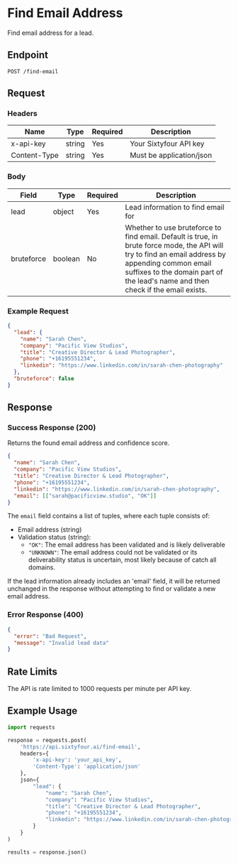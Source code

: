 # Find Email Address

Find email address for a lead.

## Endpoint

```http
POST /find-email
```

## Request

### Headers

| Name | Type | Required | Description |
|------|------|----------|-------------|
| x-api-key | string | Yes | Your Sixtyfour API key |
| Content-Type | string | Yes | Must be application/json |

### Body

| Field | Type | Required | Description |
|-------|------|----------|-------------|
| lead | object | Yes | Lead information to find email for |
| bruteforce | boolean | No | Whether to use bruteforce to find email. Default is true, in brute force mode, the API will try to find an email address by appending common email suffixes to the domain part of the lead's name and then check if the email exists.|

### Example Request

```json
{
  "lead": {
    "name": "Sarah Chen",
    "company": "Pacific View Studios",
    "title": "Creative Director & Lead Photographer",
    "phone": "+16195551234",
    "linkedin": "https://www.linkedin.com/in/sarah-chen-photography"
  },
  "bruteforce": false
}
```

## Response

### Success Response (200)

Returns the found email address and confidence score.

```json
{
  "name": "Sarah Chen",
  "company": "Pacific View Studios",
  "title": "Creative Director & Lead Photographer",
  "phone": "+16195551234",
  "linkedin": "https://www.linkedin.com/in/sarah-chen-photography",
  "email": [["sarah@pacificview.studio", "OK"]]
}
```

The `email` field contains a list of tuples, where each tuple consists of:
- Email address (string)
- Validation status (string):
  - `"OK"`: The email address has been validated and is likely deliverable
  - `"UNKNOWN"`: The email address could not be validated or its deliverability status is uncertain, most likely because of catch all domains.

If the lead information already includes an 'email' field, it will be returned unchanged in the response without attempting to find or validate a new email address.

### Error Response (400)

```json
{
  "error": "Bad Request",
  "message": "Invalid lead data"
}
```

## Rate Limits

The API is rate limited to 1000 requests per minute per API key.

## Example Usage

```python
import requests

response = requests.post(
    'https://api.sixtyfour.ai/find-email',
    headers={
        'x-api-key': 'your_api_key',
        'Content-Type': 'application/json'
    },
    json={
        "lead": {
            "name": "Sarah Chen",
            "company": "Pacific View Studios",
            "title": "Creative Director & Lead Photographer",
            "phone": "+16195551234",
            "linkedin": "https://www.linkedin.com/in/sarah-chen-photography"
        }
    }
)

results = response.json()
```
